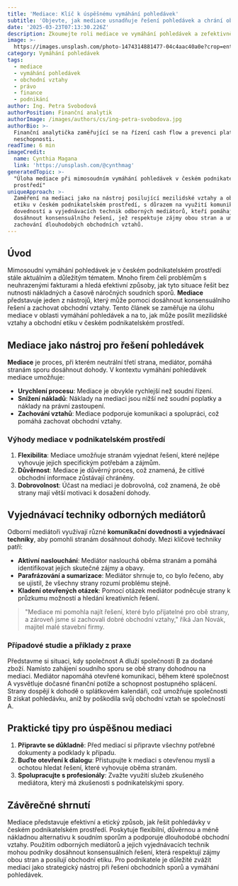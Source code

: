```yaml
---
title: 'Mediace: Klíč k úspěšnému vymáhání pohledávek'
subtitle: 'Objevte, jak mediace usnadňuje řešení pohledávek a chrání obchodní vztahy'
date: '2025-03-23T07:13:30.226Z'
description: Zkoumejte roli mediace ve vymáhání pohledávek a zefektivněte své podnikání.
image: >-
  https://images.unsplash.com/photo-1474314881477-04c4aac40a0e?crop=entropy&cs=tinysrgb&fit=max&fm=jpg&ixid=M3w3MjA5MjJ8MHwxfHJhbmRvbXx8fHx8fHx8fDE3NDI3MTQwMTB8&ixlib=rb-4.0.3&q=80&w=1080
category: Vymáhání pohledávek
tags:
  - mediace
  - vymáhání pohledávek
  - obchodní vztahy
  - právo
  - finance
  - podnikání
author: Ing. Petra Svobodová
authorPosition: Finanční analytik
authorImage: /images/authors/cs/ing-petra-svobodova.jpg
authorBio: >-
  Finanční analytička zaměřující se na řízení cash flow a prevenci platební
  neschopnosti.
readTime: 6 min
imageCredit:
  name: Cynthia Magana
  link: 'https://unsplash.com/@cynthmag'
generatedTopic: >-
  "Úloha mediace při mimosoudním vymáhání pohledávek v českém podnikatelském
  prostředí"
uniqueApproach: >-
  Zaměření na mediaci jako na nástroj posilující mezilidské vztahy a obchodní
  etiku v českém podnikatelském prostředí, s důrazem na využití komunikačních
  dovedností a vyjednávacích technik odborných mediátorů, kteří pomáhají stranám
  dosáhnout konsensuálního řešení, jež respektuje zájmy obou stran a umožňuje
  zachování dlouhodobých obchodních vztahů.
---
```


## Úvod

Mimosoudní vymáhání pohledávek je v českém podnikatelském prostředí stále aktuálním a důležitým tématem. Mnoho firem čelí problémům s neuhrazenými fakturami a hledá efektivní způsoby, jak tyto situace řešit bez nutnosti nákladných a časově náročných soudních sporů. **Mediace** představuje jeden z nástrojů, který může pomoci dosáhnout konsensuálního řešení a zachovat obchodní vztahy. Tento článek se zaměřuje na úlohu mediace v oblasti vymáhání pohledávek a na to, jak může posílit mezilidské vztahy a obchodní etiku v českém podnikatelském prostředí.

## Mediace jako nástroj pro řešení pohledávek

**Mediace** je proces, při kterém neutrální třetí strana, mediátor, pomáhá stranám sporu dosáhnout dohody. V kontextu vymáhání pohledávek mediace umožňuje:

- **Urychlení procesu**: Mediace je obvykle rychlejší než soudní řízení.
- **Snížení nákladů**: Náklady na mediaci jsou nižší než soudní poplatky a náklady na právní zastoupení.
- **Zachování vztahů**: Mediace podporuje komunikaci a spolupráci, což pomáhá zachovat obchodní vztahy.

### Výhody mediace v podnikatelském prostředí

1. **Flexibilita**: Mediace umožňuje stranám vyjednat řešení, které nejlépe vyhovuje jejich specifickým potřebám a zájmům.
2. **Důvěrnost**: Mediace je důvěrný proces, což znamená, že citlivé obchodní informace zůstávají chráněny.
3. **Dobrovolnost**: Účast na mediaci je dobrovolná, což znamená, že obě strany mají větší motivaci k dosažení dohody.

## Vyjednávací techniky odborných mediátorů

Odborní mediátoři využívají různé **komunikační dovednosti a vyjednávací techniky**, aby pomohli stranám dosáhnout dohody. Mezi klíčové techniky patří:

- **Aktivní naslouchání**: Mediátor naslouchá oběma stranám a pomáhá identifikovat jejich skutečné zájmy a obavy.
- **Parafrázování a sumarizace**: Mediátor shrnuje to, co bylo řečeno, aby se ujistil, že všechny strany rozumí problému stejně.
- **Kladení otevřených otázek**: Pomocí otázek mediátor podněcuje strany k průzkumu možností a hledání kreativních řešení.

> "Mediace mi pomohla najít řešení, které bylo přijatelné pro obě strany, a zároveň jsme si zachovali dobré obchodní vztahy," říká Jan Novák, majitel malé stavební firmy.

### Případové studie a příklady z praxe

Představme si situaci, kdy společnost A dluží společnosti B za dodané zboží. Namísto zahájení soudního sporu se obě strany dohodnou na mediaci. Mediátor napomáhá otevřené komunikaci, během které společnost A vysvětluje dočasné finanční potíže a schopnost postupného splácení. Strany dospějí k dohodě o splátkovém kalendáři, což umožňuje společnosti B získat pohledávku, aniž by poškodila svůj obchodní vztah se společností A.

## Praktické tipy pro úspěšnou mediaci

1. **Připravte se důkladně**: Před mediací si připravte všechny potřebné dokumenty a podklady k případu.
2. **Buďte otevření k dialogu**: Přistupujte k mediaci s otevřenou myslí a ochotou hledat řešení, které vyhovuje oběma stranám.
3. **Spolupracujte s profesionály**: Zvažte využití služeb zkušeného mediátora, který má zkušenosti s podnikatelskými spory.

## Závěrečné shrnutí

Mediace představuje efektivní a etický způsob, jak řešit pohledávky v českém podnikatelském prostředí. Poskytuje flexibilní, důvěrnou a méně nákladnou alternativu k soudním sporům a podporuje dlouhodobé obchodní vztahy. Použitím odborných mediátorů a jejich vyjednávacích technik mohou podniky dosáhnout konsensuálních řešení, která respektují zájmy obou stran a posilují obchodní etiku. Pro podnikatele je důležité zvážit mediaci jako strategický nástroj při řešení obchodních sporů a vymáhání pohledávek.
